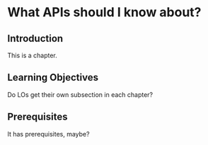 # What APIs should I know about? {#sec-examples}

## Introduction

This is a chapter.

## Learning Objectives

Do LOs get their own subsection in each chapter?

## Prerequisites

It has prerequisites, maybe?
